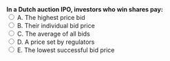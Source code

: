 ::: {.question-block}
<form onsubmit="event.preventDefault(); checkAnswer('module1_mcq_q77')" data-correct-answer="E"> 
  <strong style="display: block;">In a Dutch auction IPO, investors who win shares pay:</strong> 
  <label><input type="radio" name="module1_mcq_q77" value="A"> A. The highest price bid</label><br>
  <label><input type="radio" name="module1_mcq_q77" value="B"> B. Their individual bid price</label><br>
  <label><input type="radio" name="module1_mcq_q77" value="C"> C. The average of all bids</label><br>
  <label><input type="radio" name="module1_mcq_q77" value="D"> D. A price set by regulators</label><br>
  <label><input type="radio" name="module1_mcq_q77" value="E"> E. The lowest successful bid price</label><br>
</form> 

<div id="feedback-module1_mcq_q77" class="feedback" data-status="" style="display:none;"> 
✅ Correct: E. Dutch auction winners all pay the lowest price that clears the market. 
</div> 
:::
